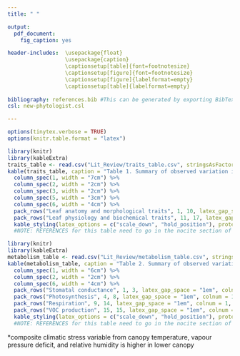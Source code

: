 ```yaml
---
title: " "

output: 
  pdf_document:
    fig_caption: yes

header-includes:  \usepackage{float}
                  \usepackage{caption}
                  \captionsetup[table]{font=footnotesize}
                  \captionsetup[figure]{font=footnotesize}
                  \captionsetup[figure]{labelformat=empty}
                  \captionsetup[table]{labelformat=empty}
                  
bibliography: references.bib #This can be generated by exporting BibTex file from Zotero
csl: new-phytologist.csl 

---
```


```r
options(tinytex.verbose = TRUE)
options(knitr.table.format = "latex")
```

```r
library(knitr)
library(kableExtra)
traits_table <- read.csv("Lit_Review/traits_table.csv", stringsAsFactors = FALSE, check.names = FALSE)
kable(traits_table, caption = "Table 1. Summary of observed variation in thermally-relevant leaf traits with canopy height and/or between sun and shade leaves", format = "latex", booktabs = TRUE,  escape = F)%>%
  column_spec(1, width = "7cm") %>%
  column_spec(2, width = "2cm") %>%
  column_spec(3, width = "2cm") %>%
  column_spec(5, width = "3cm") %>%
  column_spec(6, width = "4cm") %>%
  pack_rows("Leaf anatomy and morphological traits", 1, 10, latex_gap_space = "1em", colnum = 4, hline_before = FALSE) %>%
  pack_rows("Leaf physiology and biochemical traits", 11, 17, latex_gap_space = "1em", colnum = 4, hline_before = FALSE) %>%
  kable_styling(latex_options = c("scale_down", "hold_position"), protect_latex = T) 
  #NOTE: REFERENCES for this table need to go in the nocite section of header in the main doc!!!
```


\newpage

```r
library(knitr)
library(kableExtra)
metabolism_table <- read.csv("Lit_Review/metabolism_table.csv", stringsAsFactors = FALSE, check.names = FALSE)
kable(metabolism_table, caption = "Table 2. Summary of observed variation in leaf metabolism and thermal responses across the vertical gradient and/or between sun and shade leaves", format = "latex", booktabs = TRUE,  escape = F)%>%
  column_spec(1, width = "6cm") %>%
  column_spec(2, width = "2cm") %>%
  column_spec(6, width = "4cm") %>%
  pack_rows("Stomatal conductance", 1, 3, latex_gap_space = "1em", colnum = 1, hline_before = FALSE) %>%
  pack_rows("Photosynthesis", 4, 8, latex_gap_space = "1em", colnum = 1, hline_before = FALSE) %>%
  pack_rows("Respiration", 9, 14, latex_gap_space = "1em", colnum = 1, hline_before = FALSE) %>%
  pack_rows("VOC production", 15, 15, latex_gap_space = "1em", colnum = 1, hline_before = FALSE) %>%
  kable_styling(latex_options = c("scale_down", "hold_position"), protect_latex = T) 
  #NOTE: REFERENCES for this table need to go in the nocite section of header in the main doc!!!
```
*composite climatic stress variable from canopy temperature, vapour pressure deficit, and relative humidity is higher in lower canopy